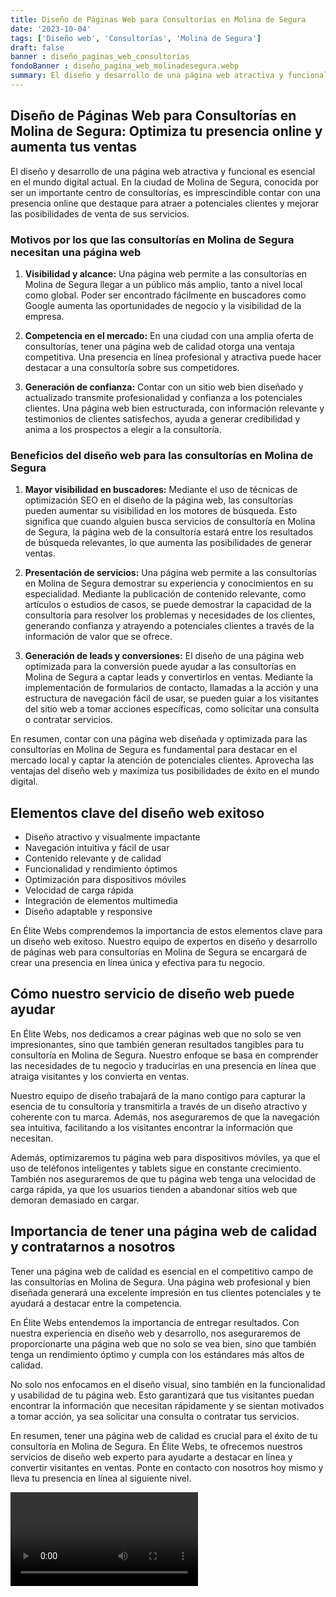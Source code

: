 ```yaml
---
title: Diseño de Páginas Web para Consultorías en Molina de Segura
date: '2023-10-04'
tags: ['Diseño web', 'Consultorías', 'Molina de Segura']
draft: false
banner : diseño_paginas_web_consultorías
fondoBanner : diseño_pagina_web_molinadesegura.webp
summary: El diseño y desarrollo de una página web atractiva y funcional es esencial en el mundo digital actual. En la ciudad de Molina de Segura, conocida por ser un importante centro de consultorías, es imprescindible contar con una presencia online que destaque para atraer a potenciales clientes y mejorar las posibilidades de venta de sus servicios.
---
```


## **Diseño de Páginas Web para Consultorías en Molina de Segura: Optimiza tu presencia online y aumenta tus ventas**

El diseño y desarrollo de una página web atractiva y funcional es esencial en el mundo digital actual. En la ciudad de Molina de Segura, conocida por ser un importante centro de consultorías, es imprescindible contar con una presencia online que destaque para atraer a potenciales clientes y mejorar las posibilidades de venta de sus servicios.

### **Motivos por los que las consultorías en Molina de Segura necesitan una página web**

1. **Visibilidad y alcance:** Una página web permite a las consultorías en Molina de Segura llegar a un público más amplio, tanto a nivel local como global. Poder ser encontrado fácilmente en buscadores como Google aumenta las oportunidades de negocio y la visibilidad de la empresa.

2. **Competencia en el mercado:** En una ciudad con una amplia oferta de consultorías, tener una página web de calidad otorga una ventaja competitiva. Una presencia en línea profesional y atractiva puede hacer destacar a una consultoría sobre sus competidores.

3. **Generación de confianza:** Contar con un sitio web bien diseñado y actualizado transmite profesionalidad y confianza a los potenciales clientes. Una página web bien estructurada, con información relevante y testimonios de clientes satisfechos, ayuda a generar credibilidad y anima a los prospectos a elegir a la consultoría.

### **Beneficios del diseño web para las consultorías en Molina de Segura**

1. **Mayor visibilidad en buscadores:** Mediante el uso de técnicas de optimización SEO en el diseño de la página web, las consultorías pueden aumentar su visibilidad en los motores de búsqueda. Esto significa que cuando alguien busca servicios de consultoría en Molina de Segura, la página web de la consultoría estará entre los resultados de búsqueda relevantes, lo que aumenta las posibilidades de generar ventas.

2. **Presentación de servicios:** Una página web permite a las consultorías en Molina de Segura demostrar su experiencia y conocimientos en su especialidad. Mediante la publicación de contenido relevante, como artículos o estudios de casos, se puede demostrar la capacidad de la consultoría para resolver los problemas y necesidades de los clientes, generando confianza y atrayendo a potenciales clientes a través de la información de valor que se ofrece.

3. **Generación de leads y conversiones:** El diseño de una página web optimizada para la conversión puede ayudar a las consultorías en Molina de Segura a captar leads y convertirlos en ventas. Mediante la implementación de formularios de contacto, llamadas a la acción y una estructura de navegación fácil de usar, se pueden guiar a los visitantes del sitio web a tomar acciones específicas, como solicitar una consulta o contratar servicios.

En resumen, contar con una página web diseñada y optimizada para las consultorías en Molina de Segura es fundamental para destacar en el mercado local y captar la atención de potenciales clientes. Aprovecha las ventajas del diseño web y maximiza tus posibilidades de éxito en el mundo digital.

<GifSeo />

<Cta />

## Elementos clave del diseño web exitoso

- Diseño atractivo y visualmente impactante
- Navegación intuitiva y fácil de usar
- Contenido relevante y de calidad
- Funcionalidad y rendimiento óptimos
- Optimización para dispositivos móviles
- Velocidad de carga rápida
- Integración de elementos multimedia
- Diseño adaptable y responsive

En Élite Webs comprendemos la importancia de estos elementos clave para un diseño web exitoso. Nuestro equipo de expertos en diseño y desarrollo de páginas web para consultorías en Molina de Segura se encargará de crear una presencia en línea única y efectiva para tu negocio.

## Cómo nuestro servicio de diseño web puede ayudar

En Élite Webs, nos dedicamos a crear páginas web que no solo se ven impresionantes, sino que también generan resultados tangibles para tu consultoría en Molina de Segura. Nuestro enfoque se basa en comprender las necesidades de tu negocio y traducirlas en una presencia en línea que atraiga visitantes y los convierta en ventas.

Nuestro equipo de diseño trabajará de la mano contigo para capturar la esencia de tu consultoría y transmitirla a través de un diseño atractivo y coherente con tu marca. Además, nos aseguraremos de que la navegación sea intuitiva, facilitando a los visitantes encontrar la información que necesitan.

Además, optimizaremos tu página web para dispositivos móviles, ya que el uso de teléfonos inteligentes y tablets sigue en constante crecimiento. También nos aseguraremos de que tu página web tenga una velocidad de carga rápida, ya que los usuarios tienden a abandonar sitios web que demoran demasiado en cargar.

## Importancia de tener una página web de calidad y contratarnos a nosotros

Tener una página web de calidad es esencial en el competitivo campo de las consultorías en Molina de Segura. Una página web profesional y bien diseñada generará una excelente impresión en tus clientes potenciales y te ayudará a destacar entre la competencia.

En Élite Webs entendemos la importancia de entregar resultados. Con nuestra experiencia en diseño web y desarrollo, nos aseguraremos de proporcionarte una página web que no solo se vea bien, sino que también tenga un rendimiento óptimo y cumpla con los estándares más altos de calidad.

No solo nos enfocamos en el diseño visual, sino también en la funcionalidad y usabilidad de tu página web. Esto garantizará que tus visitantes puedan encontrar la información que necesitan rápidamente y se sientan motivados a tomar acción, ya sea solicitar una consulta o contratar tus servicios.

En resumen, tener una página web de calidad es crucial para el éxito de tu consultoría en Molina de Segura. En Élite Webs, te ofrecemos nuestros servicios de diseño web experto para ayudarte a destacar en línea y convertir visitantes en ventas. Ponte en contacto con nosotros hoy mismo y lleva tu presencia en línea al siguiente nivel.

<Video />

<CtaBot job='Consultorías' city='Molina de Segura'/>

<Gmaps query='Molina de Segura+españa+maps' />